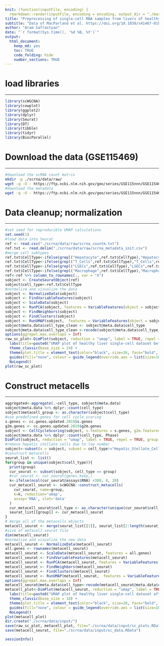```yaml
---
knit: (function(inputFile, encoding) {
  rmarkdown::render(inputFile, encoding = encoding, output_dir = "./markdown_results") })
title: "Preprocessing of single-cell RNA samples from livers of healthy donors"
subtitle: "Data of MacParland et al. https://doi.org/10.1038/s41467-018-06318-7"
author: "Aram Safrastyan"
date: "`r format(Sys.time(), '%d %B, %Y')`"
output:
  html_document: 
    keep_md: yes
    toc: TRUE
    code_folding: hide
    number_sections: TRUE
---
```


<style type="text/css">
.main-container {
  max-width: 1500px;
  margin-left: auto;
  margin-right: auto;
}
</style>

# load libraries
***

```r
library(scWGCNA)
library(cowplot)
library(ggplot2)
library(dplyr)
library(Seurat)
library(DT)
library(tibble)
library(tidyr)
library(BiocParallel)
```

#  Download the data (GSE115469)
***

```bash
#download the scRNA count matrix
mkdir -p ./scrna/data/raw/
wget -q -O - https://ftp.ncbi.nlm.nih.gov/geo/series/GSE115nnn/GSE115469/suppl/GSE115469_Data.csv.gz | gunzip -c > ./scrna/data/raw/scrna_countm.txt 
#download the metadata
wget -q -O - https://ftp.ncbi.nlm.nih.gov/geo/series/GSE115nnn/GSE115469/suppl/GSE115469_CellClusterType.txt.gz | gunzip -c > ./scrna/data/raw/scrna_metadata_init.csv 
```

# Data cleanup; normalization
***

```r
#set seed for reproducible UMAP calculations
set.seed(1)
#load data into Seurat
ref <- read.csv("./scrna/data/raw/scrna_countm.txt")
ref.txt <- read.delim("./scrna/data/raw/scrna_metadata_init.csv")
#merge cell subtypes
ref.txt$CellType<-ifelse(grepl("Hepatocyte",ref.txt$CellType),"Hepatocyte",ref.txt$CellType)
ref.txt$CellType<-ifelse(grepl("T_Cells",ref.txt$CellType),"T_Cells",ref.txt$CellType)
ref.txt$CellType<-ifelse(grepl("LSECs",ref.txt$CellType),"LSECs",ref.txt$CellType)
ref.txt$CellType<-ifelse(grepl("Macrophage",ref.txt$CellType),"Macrophage",ref.txt$CellType)
ref<-ref %>% column_to_rownames(., var = "X")
sobject <- CreateSeuratObject(ref)
sobject$cell_type<-ref.txt$CellType
#normalize and visualize the data
sobject <- NormalizeData(sobject)
sobject <- FindVariableFeatures(sobject)
sobject <- ScaleData(sobject)
sobject <- RunPCA(sobject, features = VariableFeatures(object = sobject))
sobject <- FindNeighbors(sobject)
sobject <- FindClusters(sobject)
sobject <- RunUMAP(sobject,  features = VariableFeatures(object = sobject))
sobject@meta.data$cell_type_clean <- sobject@meta.data$cell_type
sobject@meta.data$cell_type_clean <-recode(sobject@meta.data$cell_type_clean, Hepatocyte="Hepatocytes", T_Cells = "T cells", Macrophage="Macrophages", 'NK-like_Cells'="NK-like cells", Erythroid_Cells="Erythroid cells", Mature_B_Cells="Mature B cells", Plasma_Cells="Plasma cells", Portal_endothelial_Cells="Portal endothelial cells", Hepatic_Stellate_Cells="Hepatic stellate cells")
options(ggrepel.max.overlaps = Inf)
raw_sc_plot<-DimPlot(sobject, reduction = "umap", label = TRUE, repel = TRUE, label.size = 10, group.by = "cell_type_clean", combine = TRUE) +  
  labs(title=paste0("UMAP plot of healthy liver single-cell dataset before metacell transformation", "\n", "(MacParland et al.)"))  +
  theme_classic(base_size = 24) +
  theme(plot.title = element_text(color="black", size=26, face="bold", hjust = 0.5), legend.text=element_text(size=20)) + 
  guides(fill="none", colour = guide_legend(override.aes = list(size=10))) + 
  NoLegend()
plot(raw_sc_plot)
```

# Construct metacells
***

```r
aggregated<-aggregate(.~cell_type, sobject@meta.data)
sobject@meta.data %>% dplyr::count(cell_type)
sobject$metacell_group <- as.character(sobject$cell_type)
#use predefined genes for cell cycle scoring
s.genes <- cc.genes.updated.2019$s.genes
g2m.genes <- cc.genes.updated.2019$g2m.genes
sobject <- CellCycleScoring(sobject, s.features = s.genes, g2m.features = g2m.genes, set.ident = TRUE)
sobject@meta.data %>% dplyr::count(cell_type, Phase)
DimPlot(sobject, reduction = "umap", label = TRUE, repel = TRUE, group.by = c("cell_type", "Phase"))
#remove hepatic stellate cells due to low number
sobject<-subset(x = sobject, subset = cell_type!="Hepatic_Stellate_Cells")
#construct metacells
seurat_list <- list()
for(group in unique(sobject$cell_type)){
  print(group)
  cur_seurat <- subset(sobject, cell_type == group)
  #cur_seurat <- cur_seurat[genes.keep,]
  k<-ifelse(ncol(cur_seurat@assays$RNA) <300, 8, 20)
  cur_metacell_seurat <- scWGCNA::construct_metacells(
    cur_seurat, name=group,
    k=k, reduction='umap',
    assay='RNA', slot='data'
  )
  cur_metacell_seurat$cell_type <- as.character(unique(cur_seurat$cell_type))
  seurat_list[[group]] <- cur_metacell_seurat
}
# merge all of the metacells objects
metacell_seurat <- merge(seurat_list[[1]], seurat_list[2:length(seurat_list)])
#size of metacell seurat file
dim(metacell_seurat)
#normalize and visualize the new data
metacell_seurat <- NormalizeData(metacell_seurat)
all.genes <- rownames(metacell_seurat)
metacell_seurat <- ScaleData(metacell_seurat, features = all.genes)
metacell_seurat <- FindVariableFeatures(metacell_seurat)
metacell_seurat <- RunPCA(metacell_seurat, features = VariableFeatures(object = metacell_seurat))
metacell_seurat <- FindNeighbors(metacell_seurat)
metacell_seurat <- FindClusters(metacell_seurat)
metacell_seurat <- RunUMAP(metacell_seurat,  features = VariableFeatures(object = metacell_seurat))
options(ggrepel.max.overlaps = Inf)
metacell_seurat@meta.data$cell_type<-recode(metacell_seurat@meta.data$cell_type, Hepatocyte="Hepatocytes", T_Cells = "T cells", Macrophage="Macrophages", 'NK-like_Cells'="NK-like cells", Erythroid_Cells="Erythroid cells", Mature_B_Cells="Mature B cells", Plasma_Cells="Plasma cells", Portal_endothelial_Cells="Portal endothelial cells")
metacell_plot<-DimPlot(metacell_seurat, reduction = "umap", label = TRUE, repel = TRUE, label.size = 10, group.by = "cell_type", combine = TRUE) + 
  labs(title=paste0("UMAP plot of healthy liver single-cell dataset after metacell transformation", "\n", "(MacParland et al.)"))  +
  theme_classic(base_size = 18) +
  theme(plot.title = element_text(color="black", size=20, face="bold", hjust = 0.5), legend.text=element_text(size=20)) + 
  guides(fill="none", colour = guide_legend(override.aes = list(size=10))) + 
  NoLegend()
plot(metacell_plot)
dir.create("./scrna/data/input/")
save(raw_sc_plot, metacell_plot, file="./scrna/data/input/sc_plots.RData")
save(metacell_seurat, file="./scrna/data/input/sc_data.RData")
```

```r
sessionInfo()
```
